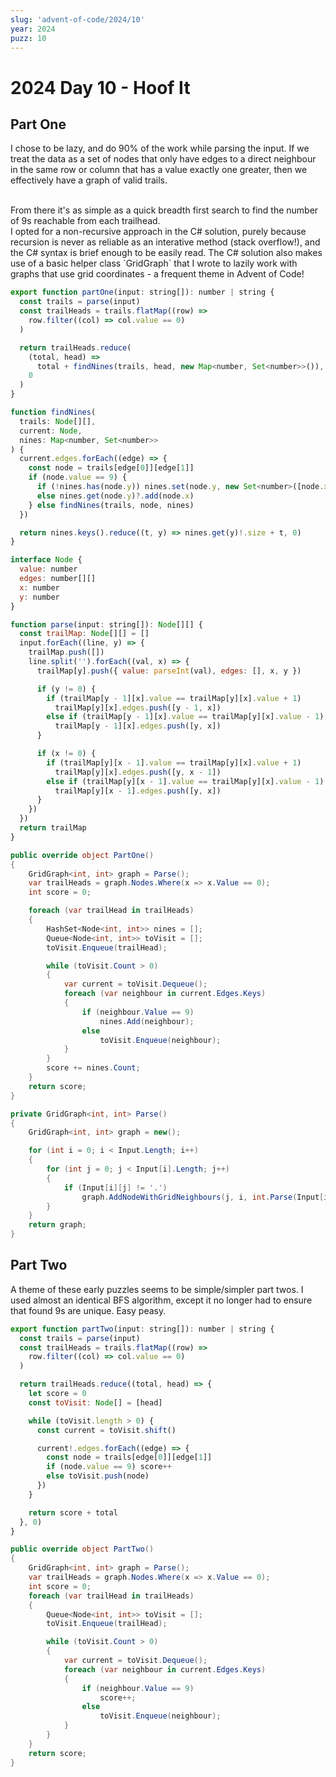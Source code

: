```yaml
---
slug: 'advent-of-code/2024/10'
year: 2024
puzz: 10
---
```


# 2024 Day 10 - Hoof It

## Part One

I chose to be lazy, and do 90% of the work while parsing the input. If we treat the data as a set of nodes that only have edges to a direct neighbour in the same row or column that has a value exactly one greater, then we effectively have a graph of valid trails.

<br/>
From there it's as simple as a quick breadth first search to find the number of 9s reachable from each trailhead.
<br/>
I opted for a non-recursive approach in the C# solution, purely because recursion is never as reliable as an interative method (stack overflow!), and the C# syntax is brief enough to be easily read. The C# solution also makes use of a basic helper class `GridGraph<Tvalue, TedgeValue>` that I wrote to lazily work with graphs that use grid coordinates - a frequent theme in Advent of Code!

<CodeBox boxname="one" names="typescript|C#">

```js
export function partOne(input: string[]): number | string {
  const trails = parse(input)
  const trailHeads = trails.flatMap((row) =>
    row.filter((col) => col.value == 0)
  )

  return trailHeads.reduce(
    (total, head) =>
      total + findNines(trails, head, new Map<number, Set<number>>()),
    0
  )
}

function findNines(
  trails: Node[][],
  current: Node,
  nines: Map<number, Set<number>>
) {
  current.edges.forEach((edge) => {
    const node = trails[edge[0]][edge[1]]
    if (node.value == 9) {
      if (!nines.has(node.y)) nines.set(node.y, new Set<number>([node.x]))
      else nines.get(node.y)?.add(node.x)
    } else findNines(trails, node, nines)
  })

  return nines.keys().reduce((t, y) => nines.get(y)!.size + t, 0)
}

interface Node {
  value: number
  edges: number[][]
  x: number
  y: number
}

function parse(input: string[]): Node[][] {
  const trailMap: Node[][] = []
  input.forEach((line, y) => {
    trailMap.push([])
    line.split('').forEach((val, x) => {
      trailMap[y].push({ value: parseInt(val), edges: [], x, y })

      if (y != 0) {
        if (trailMap[y - 1][x].value == trailMap[y][x].value + 1)
          trailMap[y][x].edges.push([y - 1, x])
        else if (trailMap[y - 1][x].value == trailMap[y][x].value - 1)
          trailMap[y - 1][x].edges.push([y, x])
      }

      if (x != 0) {
        if (trailMap[y][x - 1].value == trailMap[y][x].value + 1)
          trailMap[y][x].edges.push([y, x - 1])
        else if (trailMap[y][x - 1].value == trailMap[y][x].value - 1)
          trailMap[y][x - 1].edges.push([y, x])
      }
    })
  })
  return trailMap
}
```

```csharp
public override object PartOne()
{
    GridGraph<int, int> graph = Parse();
    var trailHeads = graph.Nodes.Where(x => x.Value == 0);
    int score = 0;

    foreach (var trailHead in trailHeads)
    {
        HashSet<Node<int, int>> nines = [];
        Queue<Node<int, int>> toVisit = [];
        toVisit.Enqueue(trailHead);

        while (toVisit.Count > 0)
        {
            var current = toVisit.Dequeue();
            foreach (var neighbour in current.Edges.Keys)
            {
                if (neighbour.Value == 9)
                    nines.Add(neighbour);
                else
                    toVisit.Enqueue(neighbour);
            }
        }
        score += nines.Count;
    }
    return score;
}

private GridGraph<int, int> Parse()
{
    GridGraph<int, int> graph = new();

    for (int i = 0; i < Input.Length; i++)
    {
        for (int j = 0; j < Input[i].Length; j++)
        {
            if (Input[i][j] != '.')
                graph.AddNodeWithGridNeighbours(j, i, int.Parse(Input[i][j].ToString()), true, (x, y) => x.Value == y.Value - 1);
        }
    }
    return graph;
}
```

</CodeBox>

## Part Two

A theme of these early puzzles seems to be simple/simpler part twos. I used almost an identical BFS algorithm, except it no longer had to ensure that found 9s are unique. Easy peasy.

<CodeBox boxname="two" names="typescript|C#">

```js
export function partTwo(input: string[]): number | string {
  const trails = parse(input)
  const trailHeads = trails.flatMap((row) =>
    row.filter((col) => col.value == 0)
  )

  return trailHeads.reduce((total, head) => {
    let score = 0
    const toVisit: Node[] = [head]

    while (toVisit.length > 0) {
      const current = toVisit.shift()

      current!.edges.forEach((edge) => {
        const node = trails[edge[0]][edge[1]]
        if (node.value == 9) score++
        else toVisit.push(node)
      })
    }

    return score + total
  }, 0)
}

```

```csharp
public override object PartTwo()
{
    GridGraph<int, int> graph = Parse();
    var trailHeads = graph.Nodes.Where(x => x.Value == 0);
    int score = 0;
    foreach (var trailHead in trailHeads)
    {
        Queue<Node<int, int>> toVisit = [];
        toVisit.Enqueue(trailHead);

        while (toVisit.Count > 0)
        {
            var current = toVisit.Dequeue();
            foreach (var neighbour in current.Edges.Keys)
            {
                if (neighbour.Value == 9)
                    score++;
                else
                    toVisit.Enqueue(neighbour);
            }
        }
    }
    return score;
}
```

</CodeBox>
